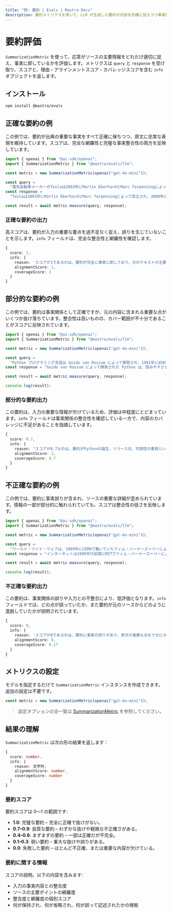 ```yaml
---
title: "例: 要約 | Evals | Mastra Docs"
description: 要約メトリクスを用いて、LLM が生成した要約が内容を的確に捉えつつ事実関係の正確性を維持できているかを評価する例。
---
```




# 要約評価

<ScorerCallout />

`SummarizationMetric` を使って、応答がソースの主要情報をどれだけ適切に捉え、事実に即しているかを評価します。メトリクスは `query` と `response` を受け取り、スコアと、理由・アラインメントスコア・カバレッジスコアを含む `info` オブジェクトを返します。

## インストール

```bash copy
npm install @mastra/evals
```


## 正確な要約の例

この例では、要約が出典の重要な事実をすべて正確に保ちつつ、原文に忠実な表現を維持しています。スコアは、完全な網羅性と完璧な事実整合性の両方を反映しています。

```typescript filename="src/example-accurate-summary.ts" showLineNumbers copy
import { openai } from "@ai-sdk/openai";
import { SummarizationMetric } from "@mastra/evals/llm";

const metric = new SummarizationMetric(openai("gpt-4o-mini"));

const query =
  "電気自動車メーカーのTeslaは2003年にMartin EberhardとMarc Tarpenningによって設立されました。Elon Muskは2004年に最大出資者として参画し、2008年にCEOに就任しました。同社初の車種であるRoadsterは2008年に発売されました。";
const response =
  "Teslaは2003年にMartin EberhardとMarc Tarpenningによって設立され、2008年に最初の車種であるRoadsterを発売しました。Elon Muskは2004年に最大出資者として参画し、2008年にCEOに就任しました。";

const result = await metric.measure(query, response);
```


### 正確な要約の出力

高スコアは、要約が入力の重要な要点を過不足なく捉え、誤りを生じていないことを示します。`info` フィールドは、完全な整合性と網羅性を確認します。

```typescript
{
  score: 1,
  info: {
    reason: 'スコアが1であるのは、要約が完全に事実に即しており、元のテキストの主要な情報をすべてカバーしているためです。',
    alignmentScore: 1,
    coverageScore: 1
  }
}
```


## 部分的な要約の例

この例では、要約は事実関係として正確ですが、元の内容に含まれる重要な点がいくつか抜け落ちています。整合性は高いものの、カバー範囲が不十分であることがスコアに反映されています。

```typescript filename="src/example-partial-summary.ts" showLineNumbers copy
import { openai } from "@ai-sdk/openai";
import { SummarizationMetric } from "@mastra/evals/llm";

const metric = new SummarizationMetric(openai("gpt-4o-mini"));

const query =
  "Python プログラミング言語は Guido van Rossum によって開発され、1991年に初めてリリースされました。インデント（空白）を重要な構文要素として用いることで、コードの可読性を重視しています。Python は動的型付けで、ガベージコレクションを備えています。構造化、オブジェクト指向、関数型など複数のプログラミングパラダイムをサポートしています。";
const response = "Guido van Rossum によって開発された Python は、読みやすさとインデント（空白）の活用で知られるプログラミング言語です。1991年にリリースされました。";

const result = await metric.measure(query, response);

console.log(result);
```


### 部分的な要約出力

この要約は、入力の重要な情報が欠けているため、評価は中程度にとどまっています。`info` フィールドは事実関係の整合性を確認している一方で、内容のカバレッジに不足があることを指摘しています。

```typescript
{
  score: 0.7,
  info: {
    reason: "スコアが0.7なのは、要約がPythonの誕生、リリース日、可読性の重視といった重要な事実を正確に押さえ、整合性スコアで満点を達成しているためです。ただし、Pythonが動的型付けであり、ガベージコレクションを備え、複数のプログラミングパラダイムをサポートしている点に触れていないため、網羅性スコアが下がっています。",
    alignmentScore: 1,
    coverageScore: 0.7
  }
}
```


## 不正確な要約の例

この例では、要約に事実誤りが含まれ、ソースの重要な詳細が歪められています。情報の一部が部分的に触れられていても、スコアは整合性の低さを反映します。

```typescript filename="src/example-inaccurate-summary.ts" showLineNumbers copy
import { openai } from "@ai-sdk/openai";
import { SummarizationMetric } from "@mastra/evals/llm";

const metric = new SummarizationMetric(openai("gpt-4o-mini"));

const query =
  "ワールド・ワイド・ウェブは、1989年にCERNで働いていたティム・バーナーズ＝リーによって発明されました。彼は1991年に最初のウェブサイトを公開しました。バーナーズ＝リーは、特許やロイヤリティを課さず、ウェブを自由に利用できるようにしました。";
const response = "インターネットは1990年代初頭にMITでティム・バーナーズ＝リーによって作られ、彼はその後、特許によってこの技術を商業化しました。";

const result = await metric.measure(query, response);

console.log(result);
```


### 不正確な要約出力

この要約は、事実関係の誤りや入力との不整合により、低評価となります。`info` フィールドでは、どの点が誤っていたか、また要約が元のソースからどのように逸脱していたかが説明されています。

```typescript
{
  score: 0,
  info: {
    reason: 'スコアが0であるのは、要約に事実の誤りがあり、原文の重要な点を十分にカバーしていないためです。インターネットが1990年代初頭にMITで作られたという主張は、World Wide Webが1989年にCERNで発明されたとする原文の記述と矛盾しています。さらに、要約はBerners-Leeが特許によってこの技術を商業化したと誤って述べていますが、原文では彼が特許やロイヤリティを課さずにWebを自由に公開したことが明確に示されています。',
    alignmentScore: 0,
    coverageScore: 0.17
  }
}
```


## メトリクスの設定

モデルを指定するだけで `SummarizationMetric` インスタンスを作成できます。追加の設定は不要です。

```typescript showLineNumbers copy
const metric = new SummarizationMetric(openai("gpt-4o-mini"));
```

> 設定オプションの全一覧は [SummarizationMetric](/reference/evals/summarization.mdx) を参照してください。


## 結果の理解

`SummarizationMetric` は次の形の結果を返します：

```typescript
{
  score: number,
  info: {
    reason: 文字列,
    alignmentScore: number,
    coverageScore: number
  }
}
```


### 要約スコア

要約スコアは 0〜1 の範囲です:

- **1.0**: 完璧な要約 – 完全に正確で抜けがない。
- **0.7–0.9**: 良質な要約 – わずかな抜けや軽微な不正確さがある。
- **0.4–0.6**: まずまずの要約 – 一部は正確だが不完全。
- **0.1–0.3**: 弱い要約 – 重大な抜けや誤りがある。
- **0.0**: 失敗した要約 – ほとんど不正確、または重要な内容が欠けている。

### 要約に関する情報

スコアの説明。以下の内容を含みます:

- 入力の事実内容との整合度
- ソースの主要ポイントの網羅度
- 整合度と網羅度の個別スコア
- 何が保持され、何が省略され、何が誤って記述されたかの根拠

<GithubLink
  outdated={true}
  marginTop='mt-16'
  link="https://github.com/mastra-ai/mastra/blob/main/examples/basics/evals/summarization"
/>